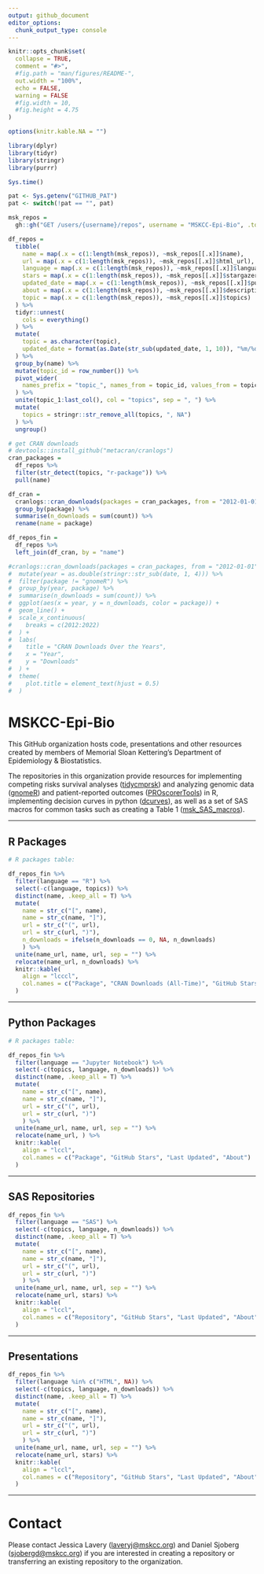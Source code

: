 ```yaml
---
output: github_document
editor_options: 
  chunk_output_type: console
---
```


<!-- README.md is generated from README.Rmd. Please edit that file -->

```r
knitr::opts_chunk$set(
  collapse = TRUE,
  comment = "#>",
  #fig.path = "man/figures/README-",
  out.width = "100%",
  echo = FALSE, 
  warning = FALSE
  #fig.width = 10,
  #fig.height = 4.75
)

options(knitr.kable.NA = "")

library(dplyr)
library(tidyr)
library(stringr)
library(purrr)

Sys.time()
```

```r
pat <- Sys.getenv("GITHUB_PAT")
pat <- switch(!pat == "", pat)

msk_repos = 
  gh::gh("GET /users/{username}/repos", username = "MSKCC-Epi-Bio", .token = pat)

df_repos =   
  tibble(
    name = map(.x = c(1:length(msk_repos)), ~msk_repos[[.x]]$name),
    url = map(.x = c(1:length(msk_repos)), ~msk_repos[[.x]]$html_url),
    language = map(.x = c(1:length(msk_repos)), ~msk_repos[[.x]]$language),
    stars = map(.x = c(1:length(msk_repos)), ~msk_repos[[.x]]$stargazers_count),
    updated_date = map(.x = c(1:length(msk_repos)), ~msk_repos[[.x]]$pushed_at),
    about = map(.x = c(1:length(msk_repos)), ~msk_repos[[.x]]$description),
    topic = map(.x = c(1:length(msk_repos)), ~msk_repos[[.x]]$topics)
  ) %>% 
  tidyr::unnest(
    cols = everything()
  ) %>% 
  mutate(
    topic = as.character(topic),
    updated_date = format(as.Date(str_sub(updated_date, 1, 10)), "%m/%d/%Y")
  ) %>% 
  group_by(name) %>% 
  mutate(topic_id = row_number()) %>% 
  pivot_wider(
    names_prefix = "topic_", names_from = topic_id, values_from = topic
  ) %>% 
  unite(topic_1:last_col(), col = "topics", sep = ", ") %>% 
  mutate(
    topics = stringr::str_remove_all(topics, ", NA")
  ) %>% 
  ungroup()

# get CRAN downloads
# devtools::install_github("metacran/cranlogs")
cran_packages = 
  df_repos %>% 
  filter(str_detect(topics, "r-package")) %>% 
  pull(name)

df_cran =
  cranlogs::cran_downloads(packages = cran_packages, from = "2012-01-01") %>% 
  group_by(package) %>% 
  summarise(n_downloads = sum(count)) %>% 
  rename(name = package)

df_repos_fin = 
  df_repos %>% 
  left_join(df_cran, by = "name")

#cranlogs::cran_downloads(packages = cran_packages, from = "2012-01-01") %>% 
#  mutate(year = as.double(stringr::str_sub(date, 1, 4))) %>% 
#  filter(package != "gnomeR") %>% 
#  group_by(year, package) %>% 
#  summarise(n_downloads = sum(count)) %>% 
#  ggplot(aes(x = year, y = n_downloads, color = package)) +
#  geom_line() +
#  scale_x_continuous(
#    breaks = c(2012:2022)
#  ) +
#  labs(
#    title = "CRAN Downloads Over the Years",
#    x = "Year",
#    y = "Downloads"
#  ) +
#  theme(
#    plot.title = element_text(hjust = 0.5)
#  )
```

# **MSKCC-Epi-Bio**

This GitHub organization hosts code, presentations and other resources created by members of Memorial Sloan Kettering's Department of Epidemiology & Biostatistics.

The repositories in this organization provide resources for implementing competing risks survival analyses ([tidycmprsk](https://github.com/MSKCC-Epi-Bio/tidycmprsk)) and analyzing genomic data ([gnomeR](https://github.com/MSKCC-Epi-Bio/gnomeR)) and patient-reported outcomes ([PROscorerTools](https://github.com/MSKCC-Epi-Bio/PROscorerTools)) in R, implementing decision curves in python ([dcurves](https://github.com/MSKCC-Epi-Bio/dcurves)), as well as a set of SAS macros for common tasks such as creating a Table 1 ([msk_SAS_macros](https://github.com/MSKCC-Epi-Bio/msk_SAS_macros)). 

---

## **R Packages**

```r
# R packages table:

df_repos_fin %>% 
  filter(language == "R") %>% 
  select(-c(language, topics)) %>% 
  distinct(name, .keep_all = T) %>% 
  mutate(
    name = str_c("[", name),
    name = str_c(name, "]"),
    url = str_c("(", url),
    url = str_c(url, ")"),
    n_downloads = ifelse(n_downloads == 0, NA, n_downloads)
    ) %>% 
  unite(name_url, name, url, sep = "") %>% 
  relocate(name_url, n_downloads) %>% 
  knitr::kable(
    align = "lcccl",
    col.names = c("Package", "CRAN Downloads (All-Time)", "GitHub Stars", "Last Updated", "About")
  )

```

---

## **Python Packages**

```r
# R packages table:

df_repos_fin %>% 
  filter(language == "Jupyter Notebook") %>% 
  select(-c(topics, language, n_downloads)) %>% 
  distinct(name, .keep_all = T) %>% 
  mutate(
    name = str_c("[", name),
    name = str_c(name, "]"),
    url = str_c("(", url),
    url = str_c(url, ")")
    ) %>% 
  unite(name_url, name, url, sep = "") %>% 
  relocate(name_url, ) %>% 
  knitr::kable(
    align = "lccl",
    col.names = c("Package", "GitHub Stars", "Last Updated", "About")
  )

```

---

## **SAS Repositories**

```r
df_repos_fin %>% 
  filter(language == "SAS") %>% 
  select(-c(topics, language, n_downloads)) %>% 
  distinct(name, .keep_all = T) %>% 
  mutate(
    name = str_c("[", name),
    name = str_c(name, "]"),
    url = str_c("(", url),
    url = str_c(url, ")")
    ) %>% 
  unite(name_url, name, url, sep = "") %>% 
  relocate(name_url, stars) %>% 
  knitr::kable(
    align = "lccl",
    col.names = c("Repository", "GitHub Stars", "Last Updated", "About")
  )
```

---

## **Presentations**

```r
df_repos_fin %>% 
  filter(language %in% c("HTML", NA)) %>% 
  select(-c(topics, language, n_downloads)) %>% 
  distinct(name, .keep_all = T) %>% 
  mutate(
    name = str_c("[", name),
    name = str_c(name, "]"),
    url = str_c("(", url),
    url = str_c(url, ")")
    ) %>% 
  unite(name_url, name, url, sep = "") %>% 
  relocate(name_url, stars) %>% 
  knitr::kable(
    align = "lccl",
    col.names = c("Repository", "GitHub Stars", "Last Updated", "About")
  )
```

---

# **Contact**

Please contact Jessica Lavery (<laveryj@mskcc.org>) and Daniel Sjoberg (<sjobergd@mskcc.org>) if you are interested in creating a repository or transferring an existing repository to the organization. 
